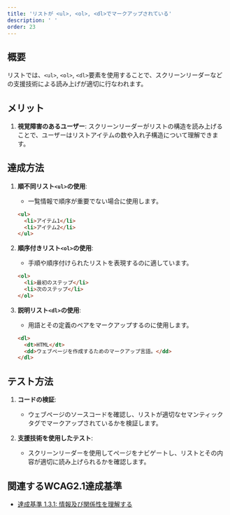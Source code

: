 ```yaml
---
title: 'リストが <ul>, <ol>, <dl>でマークアップされている'
description: ' '
order: 23
---
```


## 概要
リストでは、`<ul>`, `<ol>`, `<dl>`要素を使用することで、スクリーンリーダーなどの支援技術による読み上げが適切に行なわれます。

## メリット
1. **視覚障害のあるユーザー**: スクリーンリーダーがリストの構造を読み上げることで、ユーザーはリストアイテムの数や入れ子構造について理解できます。

## 達成方法
1. **順不同リスト`<ul>`の使用**:
    - 一覧情報で順序が重要でない場合に使用します。
    ```html
    <ul>
      <li>アイテム1</li>
      <li>アイテム2</li>
    </ul>
    ```

2. **順序付きリスト`<ol>`の使用**:
    - 手順や順序付けられたリストを表現するのに適しています。
    ```html
    <ol>
      <li>最初のステップ</li>
      <li>次のステップ</li>
    </ol>
    ```

3. **説明リスト`<dl>`の使用**:
    - 用語とその定義のペアをマークアップするのに使用します。
    ```html
    <dl>
      <dt>HTML</dt>
      <dd>ウェブページを作成するためのマークアップ言語。</dd>
    </dl>
    ```

## テスト方法
1. **コードの検証**:
    - ウェブページのソースコードを確認し、リストが適切なセマンティックタグでマークアップされているかを検証します。
   
2. **支援技術を使用したテスト**:
    - スクリーンリーダーを使用してページをナビゲートし、リストとその内容が適切に読み上げられるかを確認します。

## 関連するWCAG2.1達成基準
- [達成基準 1.3.1: 情報及び関係性を理解する](https://waic.jp/translations/WCAG21/Understanding/info-and-relationships.html)
